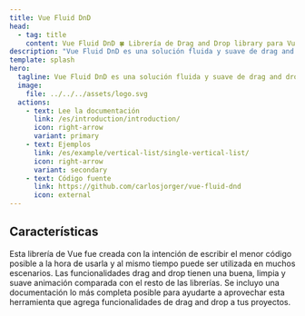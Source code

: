 ```yaml
---
title: Vue Fluid DnD
head:
  - tag: title
    content: Vue Fluid DnD 🍀 Librería de Drag and Drop library para Vue
description: "Vue Fluid DnD es una solución fluida y suave de drag and drop para listas en Vue 3 completamente animadas"
template: splash
hero:
  tagline: Vue Fluid DnD es una solución fluida y suave de drag and drop para listas en Vue 3 completamente animadas.
  image:
    file: ../../../assets/logo.svg
  actions:
    - text: Lee la documentación
      link: /es/introduction/introduction/
      icon: right-arrow
      variant: primary
    - text: Ejemplos
      link: /es/example/vertical-list/single-vertical-list/
      icon: right-arrow
      variant: secondary
    - text: Código fuente
      link: https://github.com/carlosjorger/vue-fluid-dnd
      icon: external
---
```



## Características

<CardGrid>
  <Card title="Fácil y flexible" icon="pen">
    Esta librería de Vue fue creada con la intención de escribir el menor código
    posible a la hora de usarla y al mismo tiempo puede ser utilizada en muchos
    escenarios.
  </Card>
  <Card title="Limpia y animada" icon="rocket">
    Las funcionalidades drag and drop tienen una buena, limpia y suave animación
    comparada con el resto de las librerías.
  </Card>
  <Card title="Completamente documentado" icon="open-book">
    Se incluyo una documentación lo más completa posible para ayudarte a
    aprovechar esta herramienta que agrega funcionalidades de drag and drop a
    tus proyectos.
  </Card>
</CardGrid>
